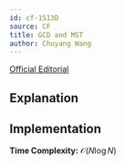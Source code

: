 ```yaml
---
id: cf-1513D
source: CF
title: GCD and MST
author: Chuyang Wang
---
```


[Official Editorial](https://codeforces.com/blog/entry/89550)

## Explanation


## Implementation

**Time Complexity:** $\mathcal{O}(N \log N)$


